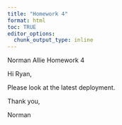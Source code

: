```yaml
---
title: "Homework 4"
format: html
toc: TRUE
editor_options: 
  chunk_output_type: inline
---
```


Norman Allie Homework 4

Hi Ryan,

Please look at the latest deployment.

Thank you,

Norman
